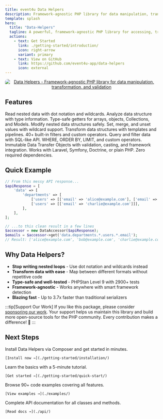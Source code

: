 ```yaml
---
title: event4u Data Helpers
description: Framework-agnostic PHP library for data manipulation, transformation, and validation
template: splash
hero:
  title: "Data-Helpers"
  tagline: A powerful, framework-agnostic PHP library for accessing, transforming, and mapping complex nested data structures with ease.
  actions:
    - text: Get Started
      link: ./getting-started/introduction/
      icon: right-arrow
      variant: primary
    - text: View on GitHub
      link: https://github.com/event4u-app/data-helpers
      icon: external
---
```



<div align="center" style="max-width: 1200px;">
  <a href="https://event4u.app">
    <img alt="Data Helpers - Framework-agnostic PHP library for data manipulation, transformation, and validation" src="/data-helpers/banner.png" style="max-width: 100%; height: auto; border-radius: 8px;" />
  </a>
</div>

## Features

<CardGrid>
  <Card title="DataAccessor" icon="document">
    Read nested data with dot notation and wildcards. Analyze data structure with type information. Type-safe getters for arrays, objects, Collections, and Models.
  </Card>
  <Card title="DataMutator" icon="pencil">
    Modify nested data structures safely. Set, merge, and unset values with wildcard support.
  </Card>
  <Card title="DataMapper" icon="random">
    Transform data structures with templates and pipelines. 40+ built-in filters and custom operators.
  </Card>
  <Card title="DataFilter" icon="magnifier">
    Query and filter data with SQL-like API. WHERE, ORDER BY, LIMIT, and custom operators.
  </Card>
  <Card title="SimpleDto" icon="star">
    Immutable Data Transfer Objects with validation, casting, and framework integration.
  </Card>
  <Card title="Framework-Agnostic" icon="puzzle">
    Works with Laravel, Symfony, Doctrine, or plain PHP. Zero required dependencies.
  </Card>
</CardGrid>

## Quick Example

```php
// From this messy API response...
$apiResponse = [
    'data' => [
        'departments' => [
            ['users' => [['email' => 'alice@example.com'], ['email' => 'bob@example.com']]],
            ['users' => [['email' => 'charlie@example.com']]],
        ],
    ],
];

// ...to this clean result in a few lines
$accessor = new DataAccessor($apiResponse);
$emails = $accessor->get('data.departments.*.users.*.email');
// Result: ['alice@example.com', 'bob@example.com', 'charlie@example.com']
```

## Why Data Helpers?

- **Stop writing nested loops** - Use dot notation and wildcards instead
- **Transform data with ease** - Map between different formats without repetitive code
- **Type-safe and well-tested** - PHPStan Level 9 with 2900+ tests
- **Framework-agnostic** - Works anywhere with smart framework detection
- **Blazing fast** - Up to 3.7x faster than traditional serializers

:::tip[Support Our Work]
If you like this package, please consider [sponsoring our work](./getting-started/sponsoring/). Your support helps us maintain this library and build more open-source tools for the PHP community. Every contribution makes a difference! 💖
:::

## Next Steps

<CardGrid>
  <Card title="Installation" icon="rocket">
    Install Data Helpers via Composer and get started in minutes.

    [Install now →](./getting-started/installation/)
  </Card>
  <Card title="Quick Start" icon="open-book">
    Learn the basics with a 5-minute tutorial.

    [Get started →](./getting-started/quick-start/)
  </Card>
  <Card title="Examples" icon="list-format">
    Browse 90+ code examples covering all features.

    [View examples →](./examples/)
  </Card>
  <Card title="API Reference" icon="information">
    Complete API documentation for all classes and methods.

    [Read docs →](./api/)
  </Card>
</CardGrid>

